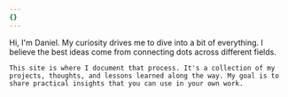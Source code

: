 ```yaml
---
{}
---
```

<div class="md:grid md:grid-cols-2 items-start gap-8">
  <div class="relative overflow-hidden rounded-xl h-full">
    <CldImage src="https://res.cloudinary.com/dellp9a4z/image/upload/v1755260288/daniel_adrian_color_frzcnl.webp" alt="A portrait of Daniel Adrian" width={1108} height={1751} sizes="(max-width: 768px) 100vw, 50vw" class="absolute inset-0 w-full h-full object-cover" />
  </div>

  <div class="prose prose-lg dark:prose-invert max-w-none text-black dark:text-neutral-100">
    Hi, I'm Daniel. My curiosity drives me to dive into a bit of everything. I believe the best ideas come from connecting dots across different fields.

    This site is where I document that process. It's a collection of my projects, thoughts, and lessons learned along the way. My goal is to share practical insights that you can use in your own work.
  </div>
</div>
